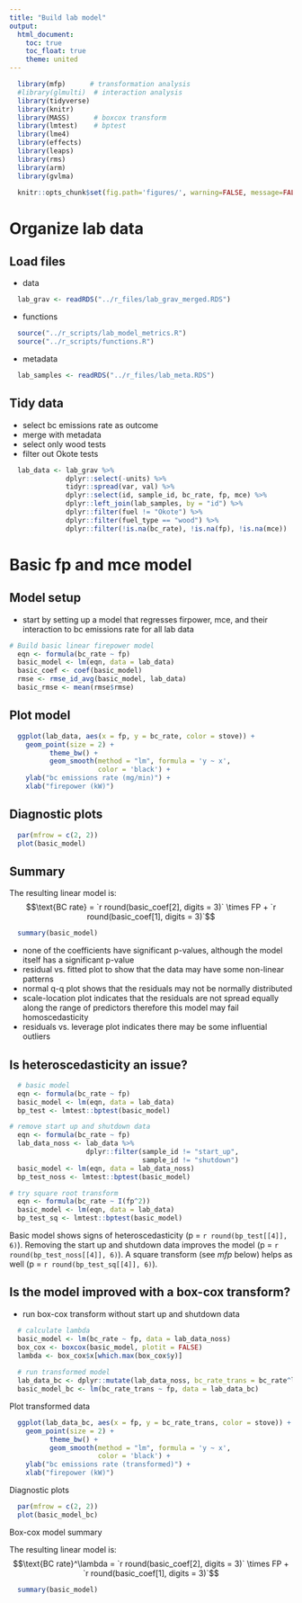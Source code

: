 ```yaml
---
title: "Build lab model"
output:
  html_document:
    toc: true
    toc_float: true
    theme: united
---
```


```r
  library(mfp)      # transformation analysis
  #library(glmulti)  # interaction analysis
  library(tidyverse)
  library(knitr)
  library(MASS)      # boxcox transform
  library(lmtest)    # bptest
  library(lme4)
  library(effects)
  library(leaps)
  library(rms) 
  library(arm)
  library(gvlma)
```

```r
  knitr::opts_chunk$set(fig.path='figures/', warning=FALSE, message=FALSE, cache=FALSE)
```

# Organize lab data

## Load files

* data

```r
  lab_grav <- readRDS("../r_files/lab_grav_merged.RDS")
```

* functions

```r
  source("../r_scripts/lab_model_metrics.R")
  source("../r_scripts/functions.R")
```

* metadata

```r
  lab_samples <- readRDS("../r_files/lab_meta.RDS")
```

## Tidy data

* select bc emissions rate as outcome
* merge with metadata
* select only wood tests
* filter out Okote tests

```r
  lab_data <- lab_grav %>%
              dplyr::select(-units) %>%
              tidyr::spread(var, val) %>% 
              dplyr::select(id, sample_id, bc_rate, fp, mce) %>%
              dplyr::left_join(lab_samples, by = "id") %>%
              dplyr::filter(fuel != "Okote") %>%
              dplyr::filter(fuel_type == "wood") %>%
              dplyr::filter(!is.na(bc_rate), !is.na(fp), !is.na(mce))
```

# Basic fp and mce model

## Model setup

* start by setting up a model that regresses firpower, mce, and their interaction to bc emissions rate for all lab data

```r
# Build basic linear firepower model
  eqn <- formula(bc_rate ~ fp)
  basic_model <- lm(eqn, data = lab_data)
  basic_coef <- coef(basic_model)
  rmse <- rmse_id_avg(basic_model, lab_data)
  basic_rmse <- mean(rmse$rmse)
```

## Plot model

```r
  ggplot(lab_data, aes(x = fp, y = bc_rate, color = stove)) +
    geom_point(size = 2) +
          theme_bw() + 
          geom_smooth(method = "lm", formula = 'y ~ x',
                      color = 'black') + 
    ylab("bc emissions rate (mg/min)") + 
    xlab("firepower (kW)")
```


## Diagnostic plots

```r
  par(mfrow = c(2, 2))
  plot(basic_model)
```


## Summary

The resulting linear model is: $$\text{BC rate} = `r round(basic_coef[2], digits = 3)` \times FP + `r round(basic_coef[1], digits = 3)`$$

```r
  summary(basic_model)
```

* none of the coefficients have significant p-values, although the model itself has a significant p-value
* residual vs. fitted plot to show that the data may have some non-linear patterns
* normal q-q plot shows that the residuals may not be normally distributed
* scale-location plot indicates that the residuals are not spread equally along the range of predictors therefore this model may fail homoscedasticity
* residuals vs. leverage plot indicates there may be some influential outliers

## Is heteroscedasticity an issue?
```r
  # basic model
  eqn <- formula(bc_rate ~ fp)
  basic_model <- lm(eqn, data = lab_data)
  bp_test <- lmtest::bptest(basic_model)

# remove start up and shutdown data
  eqn <- formula(bc_rate ~ fp)
  lab_data_noss <- lab_data %>%
                   dplyr::filter(sample_id != "start_up",
                                 sample_id != "shutdown")
  basic_model <- lm(eqn, data = lab_data_noss)
  bp_test_noss <- lmtest::bptest(basic_model)

# try square root transform
  eqn <- formula(bc_rate ~ I(fp^2))
  basic_model <- lm(eqn, data = lab_data)
  bp_test_sq <- lmtest::bptest(basic_model)
```

Basic model shows signs of heteroscedasticity (p = `r round(bp_test[[4]], 6)`). Removing the start up and shutdown data improves the model (p = `r round(bp_test_noss[[4]], 6)`). A square transform (see *mfp* below) helps as well (p = `r round(bp_test_sq[[4]], 6)`). 

## Is the model improved with a box-cox transform?

* run box-cox transform without start up and shutdown data

```r
  # calculate lambda
  basic_model <- lm(bc_rate ~ fp, data = lab_data_noss)
  box_cox <- boxcox(basic_model, plotit = FALSE)
  lambda <- box_cox$x[which.max(box_cox$y)]
  
  # run transformed model
  lab_data_bc <- dplyr::mutate(lab_data_noss, bc_rate_trans = bc_rate^lambda)
  basic_model_bc <- lm(bc_rate_trans ~ fp, data = lab_data_bc)
```

Plot transformed data

```r
  ggplot(lab_data_bc, aes(x = fp, y = bc_rate_trans, color = stove)) +
    geom_point(size = 2) +
          theme_bw() + 
          geom_smooth(method = "lm", formula = 'y ~ x',
                      color = 'black') + 
    ylab("bc emissions rate (transformed)") + 
    xlab("firepower (kW)")
```

Diagnostic plots

```r
  par(mfrow = c(2, 2))
  plot(basic_model_bc)
```

Box-cox model summary

The resulting linear model is: $$\text{BC rate}^\lambda = `r round(basic_coef[2], digits = 3)` \times FP + `r round(basic_coef[1], digits = 3)`$$

```r
  summary(basic_model)
```
